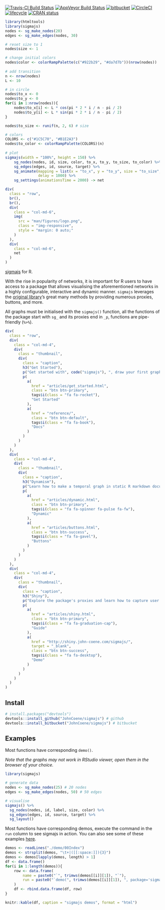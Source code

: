 [![Travis-CI Build Status](https://travis-ci.org/JohnCoene/sigmajs.svg?branch=master)](https://travis-ci.org/JohnCoene/sigmajs) [![AppVeyor Build Status](https://ci.appveyor.com/api/projects/status/github/JohnCoene/sigmajs?branch=master&svg=true)](https://ci.appveyor.com/project/JohnCoene/sigmajs)  [![bitbucket](https://img.shields.io/bitbucket/pipelines/JohnCoene/sigmajs.svg)](https://bitbucket.org/JohnCoene/sigmajs) [![CircleCI](https://img.shields.io/circleci/project/github/JohnCoene/sigmajs.svg)](https://github.com/JohnCoene/sigmajs) [![lifecycle](https://img.shields.io/badge/lifecycle-stable-brightgreen.svg)](https://www.tidyverse.org/lifecycle/#stable) [![CRAN status](https://www.r-pkg.org/badges/version/sigmajs)](https://cran.r-project.org/package=sigmajs) 

```r
library(htmltools)
library(sigmajs)
nodes <- sg_make_nodes(20)
edges <- sg_make_edges(nodes, 30)

# reset size to 1
nodes$size <- 1

# change initial colors
nodes$color <- colorRampPalette(c("#922b29", "#da7d7b"))(nrow(nodes))
 
# add transition
n <- nrow(nodes)
L <- 10

# in circle
nodes$to_x <- 0
nodes$to_y <- 0
for(i in 1:nrow(nodes)){
	nodes$to_x[i] <- L * cos(pi * 2 * i / n - pi / 2)
	nodes$to_y[i] <- L * sin(pi * 2 * i / n - pi / 2)
}

nodes$to_size <- runif(n, 2, 6) # size

# colors
COLORS <- c("#1C5C70", "#B1E2A3")
nodes$to_color <- colorRampPalette(COLORS)(n)
 
# plot
sigmajs(width = "100%", height = 150) %>%
	sg_nodes(nodes, id, size, color, to_x, to_y, to_size, to_color) %>%
	sg_edges(edges, id, source, target) %>% 
	sg_animate(mapping = list(x = "to_x", y = "to_y", size = "to_size", color = "to_color"),
	           delay = 1000) %>%
	sg_settings(animationsTime = 2000) -> net

div(
  class = "row",
  br(),
  br(),
  div(
    class = "col-md-6",
    img(
      src = "man/figures/logo.png",
      class = "img-responsive",
      style = "margin: 0 auto;"
    )
  ),
  div(
    class = "col-md-6",
    net
  )
)
```

[sigmajs](http://sigmajs.org/) for R.

With the rise in popularity of networks, it is important for R users to have access to a package that allows visualising the aforementioned networks in a highly configurable, interactive and dynamic manner. `sigmajs` leverages the [original library](http://sigmajs.org/)'s great many methods by providing numerous proxies, buttons, and more.

All graphs must be initialised with the `sigmajs()` function, all the functions of the package start with `sg_` and its proxies end in `_p`, functions are pipe-friendly (`%>%`).

```r
div(
  class = "row",
  div(
    class = "col-md-4",
    div(
      class = "thumbnail",
      div(
        class = "caption",
        h3("Get Started"),
        p("Get started with", code("sigmajs"), ", draw your first graphs and learn about settings."),
        p(
          a(
            href = "articles/get_started.html",
            class = "btn btn-primary",
            tags$i(class = "fa fa-rocket"),
            "Get Started"
          ),
          a(
            href = "reference/",
            class = "btn btn-default",
            tags$i(class = "fa fa-book"),
            "Docs"
          )
        )
      )
    )
  ),
  div(
    class = "col-md-4",
    div(
      class = "thumbnail",
      div(
        class = "caption",
        h3("Dynamism"),
        p("Learn how to make a temporal graph in static R markdown documents."),
        p(
          a(
            href = "articles/dynamic.html",
            class = "btn btn-primary",
            tags$i(class = "fa fa-spinner fa-pulse fa-fw"),
            "Dynamic"
          ),
          a(
            href = "articles/buttons.html",
            class = "btn btn-success",
            tags$i(class = "fa fa-gavel"),
            "Buttons"
          )
        )
      )
    )
  ),
  div(
    class = "col-md-4",
    div(
      class = "thumbnail",
      div(
        class = "caption",
        h3("Shiny"),
        p("Explore the package's proxies and learn how to capture user interactions."),
        p(
          a(
            href = "articles/shiny.html",
            class = "btn btn-primary",
            tags$i(class = "fa fa-graduation-cap"),
            "Guide"
          ),
          a(
            href = "http://shiny.john-coene.com/sigmajs/",
            target = "_blank",
            class = "btn btn-success",
            tags$i(class = "fa fa-desktop"),
            "Demo"
          )
        )
      )
    )
  )
)
```

## Install

```r
# install.packages("devtools")
devtools::install_github("JohnCoene/sigmajs") # github
devtools::install_bitbucket("JohnCoene/sigmajs") # bitbucket
```

## Examples

Most functions have corresponding `demo()`.

*Note that the graphs may not work in RStudio viewer, open them in the browser of your choice.*

```r
library(sigmajs)

# generate data
nodes <- sg_make_nodes(25) # 20 nodes
edges <- sg_make_edges(nodes, 50) # 50 edges

# visualise
sigmajs() %>%
  sg_nodes(nodes, id, label, size, color) %>%
  sg_edges(edges, id, source, target) %>%
  sg_layout()
```

Most functions have corresponding demos, execute the command in the `run` column to see sigmajs in action. You can also see some of these examples [here](http://shiny.john-coene.com/sigmajs/).

```r
demos <- readLines("./demo/00Index")
demos <- strsplit(demos, "\t+|([[:space:]]){3}")
demos <- demos[lapply(demos, length) > 1]
df <- data.frame()
for(i in 1:length(demos)){
	row <- data.frame(
		name = paste0("`", trimws(demos[[i]][1]), "`"), 
		run = paste0("`demo(", trimws(demos[[i]][1]), ", package='sigmajs')`")
	)
	df <- rbind.data.frame(df, row)
}

knitr::kable(df, caption = "sigmajs demos", format = "html")
```
